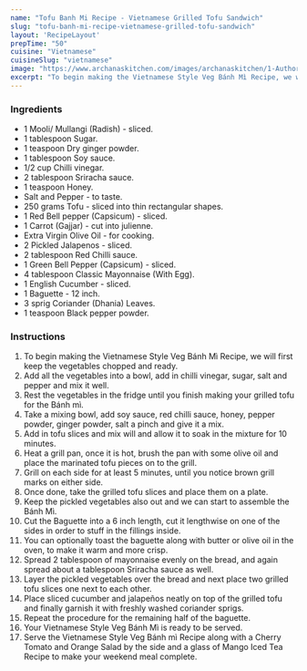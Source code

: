 ---
name: "Tofu Banh Mi Recipe - Vietnamese Grilled Tofu Sandwich"
slug: "tofu-banh-mi-recipe-vietnamese-grilled-tofu-sandwich"
layout: 'RecipeLayout'
prepTime: "50"
cuisine: "Vietnamese"
cuisineSlug: "vietnamese"
image: "https://www.archanaskitchen.com/images/archanaskitchen/1-Author/sibyl-archanaskitchen.com/Vietnamese_Style_Grilled_Tofu_Bnh_m_Recipe_.jpg"
excerpt: "To begin making the Vietnamese Style Veg Bánh Mì Recipe, we will first keep the vegetables chopped and ready"
---

### Ingredients

- 1 Mooli/ Mullangi (Radish) - sliced.
- 1 tablespoon Sugar.
- 1 teaspoon Dry ginger powder.
- 1 tablespoon Soy sauce.
- 1/2 cup Chilli vinegar.
- 2 tablespoon Sriracha sauce.
- 1 teaspoon Honey.
- Salt and Pepper - to taste.
- 250 grams Tofu - sliced into thin rectangular shapes.
- 1 Red Bell pepper (Capsicum) - sliced.
- 1 Carrot (Gajjar) - cut into julienne.
- Extra Virgin Olive Oil - for cooking.
- 2 Pickled Jalapenos - sliced.
- 2 tablespoon Red Chilli sauce.
- 1 Green Bell Pepper (Capsicum) - sliced.
- 4 tablespoon Classic Mayonnaise (With Egg).
- 1 English Cucumber - sliced.
- 1 Baguette - 12 inch.
- 3 sprig Coriander (Dhania) Leaves.
- 1 teaspoon Black pepper powder.

### Instructions

1. To begin making the Vietnamese Style Veg Bánh Mì Recipe, we will first keep the vegetables chopped and ready.
1. Add all the vegetables into a bowl, add in chilli vinegar, sugar, salt and pepper and mix it well.
1. Rest the vegetables in the fridge until you finish making your grilled tofu for the Bánh mì.
1. Take a mixing bowl, add soy sauce, red chilli sauce, honey, pepper powder, ginger powder, salt a pinch and give it a mix.
1. Add in tofu slices and mix will and allow it to soak in the mixture for 10 minutes.
1. Heat a grill pan, once it is hot, brush the pan with some olive oil and place the marinated tofu pieces on to the grill.
1. Grill on each side for at least 5 minutes, until you notice brown grill marks on either side.
1. Once done, take the grilled tofu slices and place them on a plate.
1. Keep the pickled vegetables also out and we can start to assemble the Bánh Mì.
1. Cut the Baguette into a 6 inch length, cut it lengthwise on one of the sides in order to stuff in the fillings inside.
1. You can optionally toast the baguette along with butter or olive oil in the oven, to make it warm and more crisp.
1. Spread 2 tablespoon of mayonnaise evenly on the bread, and again spread about a tablespoon Sriracha sauce as well.
1. Layer the pickled vegetables over the bread and next place two grilled tofu slices one next to each other.
1. Place sliced cucumber and jalapeños neatly on top of the grilled tofu and finally garnish it with freshly washed coriander sprigs.
1. Repeat the procedure for the remaining half of the baguette.
1.  Your Vietnamese Style Veg Bánh Mì is ready to be served.
1. Serve the Vietnamese Style Veg Bánh mì Recipe along with a Cherry Tomato and Orange Salad by the side and a glass of Mango Iced Tea Recipe to make your weekend meal complete.

